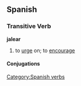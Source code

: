 == Spanish == 
=== Transitive Verb === 
'''jalear'''
# to [[urge]] on; to [[encourage]]
[[Category:Spanish verbs]] 
==== Conjugations ====
{{template:Es:-ar|jale}}